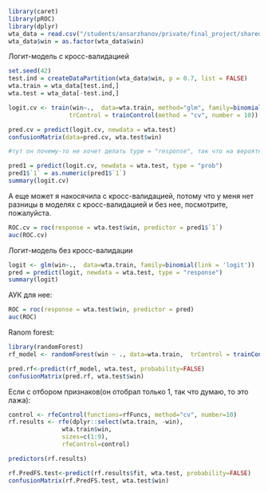 ```r
library(caret)
library(pROC)
library(dplyr)
wta_data = read.csv("/students/ansarzhanov/private/final_project/shared_data/wta_data.csv")
wta_data$win = as.factor(wta_data$win)
```
Логит-модель с кросс-валидацией
```r
set.seed(42)
test.ind = createDataPartition(wta_data$win, p = 0.7, list = FALSE)
wta.train = wta_data[test.ind,]
wta.test = wta_data[-test.ind,]

logit.cv <- train(win~.,  data=wta.train, method="glm", family=binomial(link = 'logit'),
                 trControl = trainControl(method = "cv", number = 10))

pred.cv = predict(logit.cv, newdata = wta.test)
confusionMatrix(data=pred.cv, wta.test$win)

#тут он почему-то не хочет делать type = "response", так что на вероятности можно посмотреть как-то так. еще confusionMatrix строится только если предсказываешь не вероятности, а конкретные значения 1/0, что вполне логично, это же классификация.

pred1 = predict(logit.cv, newdata = wta.test, type = "prob")
pred1$`1` = as.numeric(pred1$`1`)
summary(logit.cv)
```
А еще может я накосячила с кросс-валидацией, потому что у меня нет разницы в моделях с кросс-валидацией и без нее, посмотрите, пожалуйста.
```r
ROC.cv = roc(response = wta.test$win, predictor = pred1$`1`)
auc(ROC.cv)
```

Логит-модель без кросс-валидации
```r
logit <- glm(win~.,  data=wta.train, family=binomial(link = 'logit'))
pred = predict(logit, newdata = wta.test, type = "response")
summary(logit)
```
АУК для нее:
```r
ROC = roc(response = wta.test$win, predictor = pred)
auc(ROC)
```
Ranom forest:
```r
library(randomForest)
rf_model <- randomForest(win ~ ., data=wta.train,  trControl = trainControl(method = "repeatedcv", number = 10))

pred.rf<-predict(rf_model, wta.test, probability=FALSE)
confusionMatrix(pred.rf, wta.test$win)
```

Если с отбором признаков(он отобрал только 1, так что думаю, то это лажа):
```r
control <- rfeControl(functions=rfFuncs, method="cv", number=10)
rf.results <- rfe(dplyr::select(wta.train, -win),
               wta.train$win, 
               sizes=c(1:9), 
               rfeControl=control)

predictors(rf.results)

rf.PredFS.test<-predict(rf.results$fit, wta.test, probability=FALSE)
confusionMatrix(rf.PredFS.test, wta.test$win)
```



